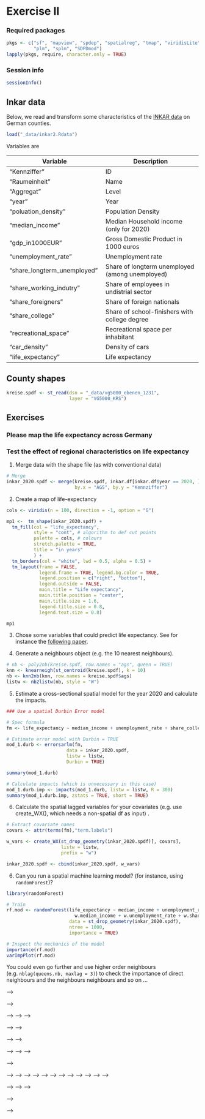 \newcommand{\Exp}{\mathrm{E}}
\newcommand\given[1][]{\:#1\vert\:}
\newcommand{\Cov}{\mathrm{Cov}}
\newcommand{\Var}{\mathrm{Var}}
\newcommand{\rank}{\mathrm{rank}}
\newcommand{\bm}[1]{\boldsymbol{\mathbf{#1}}}

# Exercise II

### Required packages {.unnumbered}

```r
pkgs <- c("sf", "mapview", "spdep", "spatialreg", "tmap", "viridisLite", 
          "plm", "splm", "SDPDmod")
lapply(pkgs, require, character.only = TRUE)

```

### Session info {.unnumbered}

```r
sessionInfo()

```




## Inkar data

Below, we read and transform some characteristics of the [INKAR data](https://www.inkar.de/) on German counties.


<!-- ```{r} -->
<!-- di <- c("_data/") -->

<!-- # Define the downloaded filed -->
<!-- j <- c("inkar.csv") -->
<!-- c <- 1 -->

<!-- for(k in j){ -->
<!--   header <- as.vector(t(read.table(paste0(di, k), nrows = 1, sep = ";")[1,])) -->
<!--   # Clean header -->
<!--   header <- stringi::stri_replace_all_fixed( -->
<!--     header,  -->
<!--     c("ä", "ö", "ü", "Ä", "Ö", "Ü"),  -->
<!--     c("ae", "oe", "ue", "Ae", "Oe", "Ue"),  -->
<!--     vectorize_all = FALSE -->
<!--   ) -->
<!--   header <- gsub(" ", "", header) -->
<!--   header <- gsub("\\.", "", header) -->
<!--   header <- iconv(header, "latin1", "ASCII", sub = "") -->

<!--   # Combine with second row header (year) -->
<!--   header2 <- as.vector(t(read.table(paste0(di, k), skip = 1, nrows = 1, sep = ";")[1,])) -->
<!--   header3 <- paste(header, header2, sep = "_") -->
<!--   header3 <- gsub("_NA", "", header3) -->

<!--   nc <- length(header3) -->
<!--   # Input and rename data -->
<!--   data <- read.csv(paste0(di, k), skip = 2, header = FALSE, sep = ";",  -->
<!--                    quote = "\"", dec = ",", stringsAsFactors = F, -->
<!--                    colClasses = "character") -->
<!--   names(data) <- header3 -->
<!--   data1 <- data -->

<!--   # Correct character vars (containing thousands separator) -->
<!--   vars <- which(sapply(data1, is.character)) -->
<!--   vars <- vars[-which(vars %in% c(1:3))] -->
<!--   for(l in vars){ -->
<!--     data1[,l] <- gsub("\\.", "", data1[,l]) -->
<!--     data1[,l] <- gsub("\\,", ".", data1[,l]) -->
<!--     data1[,l] <- as.numeric(data1[,l]) -->
<!--   } -->


<!--   # #Save -->
<!--   # l <- paste("bearb", k, sep = "_") -->
<!--   # write.table(data1, file = l, row.names = FALSE, sep = ";", dec = ".", na = ".") -->

<!--   # #Reshape -->
<!--   # helpvar1 <- unique(header[4:length(header)]) -->
<!--   # helpvar2 <-  sort(unique(header2[!is.na(header2)])) -->
<!--   # n_vars <- length(helpvar1) -->
<!--   # n_times <- length(helpvar2) -->
<!--   # helpvar1 <- sort(rep(helpvar1, times = n_times)) -->
<!--   # helpvar2 <- rep(helpvar2, times = n_vars) -->
<!--   # helpvar3 <- paste(helpvar1, helpvar2, sep = "_") -->
<!--   # count <- ncol(data1)+1 -->
<!--   # for(v in helpvar3) { -->
<!--   #   if(v %in% names(data1)) {} -->
<!--   #   else{ -->
<!--   #     data1[,count] <- NA -->
<!--   #     colnames(data1)[count] <- v -->
<!--   #     count <- count+1 -->
<!--   #   } -->
<!--   # } -->
<!--   # data1 <- data1[c(colnames(data1)[1:3], sort(helpvar3))] -->
<!--   #  -->
<!--   # data1 <- reshape(data1, direction = "long", varying = 4:ncol(data1),  -->
<!--   #                  sep = "_") -->
<!--   data.long <- tidyr::pivot_longer(data1,  -->
<!--                                   cols = 4:ncol(data1), -->
<!--                                   names_to = c(".value", "year"), -->
<!--                                   names_pattern = "(.*)_(.*)") -->


<!--   colnames(data.long) <- substr(colnames(data.long), 1, 30) -->

<!--   if(c == 1){ -->
<!--     inkar.df <- data.long -->
<!--   }else{ -->
<!--     inkar.df <- merge(inkar.df, data.long, all.x = TRUE, all.y = TRUE) -->
<!--   } -->

<!--   c <- c+1 -->

<!-- } -->



<!-- inkar.df$year <- as.numeric(inkar.df$year) -->

<!-- names(inkar.df)[which(names(inkar.df) == "Pkw-Dichte")] <- "pkw_dichte" -->

<!-- save(inkar.df, file = "_data/inkar.Rdata") -->

<!-- ``` -->

```r
load("_data/inkar2.Rdata")
```


Variables are

| Variable | Description |
| ------------					   | ------------ |
| "Kennziffer"                      | ID                                         |
| "Raumeinheit"                     | Name                                       |
| "Aggregat"                        | Level                                      |
| "year"                            | Year                                       |
| "poluation_density"               | Population Density       |
| "median_income"                   | Median Household income (only for 2020)                   |
| "gdp_in1000EUR"                   | Gross Domestic Product in 1000 euros                            |
| "unemployment_rate"               | Unemployment rate                            |
| "share_longterm_unemployed"       | Share of longterm unemployed (among unemployed)                               |
| "share_working_indutry"           | Share of employees in undistrial sector                    |
| "share_foreigners"                | Share of foreign nationals                              |
| "share_college"                   | Share of school-finishers with college degree                              |
| "recreational_space"              | Recreational space per inhabitant                           |
| "car_density"                     | Density of cars                                 |
| "life_expectancy"                 | Life expectancy       |


## County shapes

```r
kreise.spdf <- st_read(dsn = "_data/vg5000_ebenen_1231",
                       layer = "VG5000_KRS")
```

## Exercises

### Please map the life expectancy across Germany

### Test the effect of regional characteristics on life expectancy

1) Merge data with the shape file (as with conventional data)

```r
# Merge
inkar_2020.spdf <- merge(kreise.spdf, inkar.df[inkar.df$year == 2020, ], 
                         by.x = "AGS", by.y = "Kennziffer")
```

2) Create a map of life-expectancy

```r
cols <- viridis(n = 100, direction = -1, option = "G")

mp1 <-  tm_shape(inkar_2020.spdf) + 
  tm_fill(col = "life_expectancy", 
          style = "cont", # algorithm to def cut points
          palette = cols, # colours
          stretch.palette = TRUE,
          title = "in years"
          ) +
  tm_borders(col = "white", lwd = 0.5, alpha = 0.5) +
  tm_layout(frame = FALSE,
            legend.frame = TRUE, legend.bg.color = TRUE,
            legend.position = c("right", "bottom"),
            legend.outside = FALSE,
            main.title = "Life expectancy", 
            main.title.position = "center",
            main.title.size = 1.6,
            legend.title.size = 0.8,
            legend.text.size = 0.8)

mp1
```

3) Chose some variables that could predict life expectancy. See for instance the [following paper](https://doi.org/10.1073/pnas.2003719117).


4) Generate a neighbours object (e.g. the 10 nearest neighbours).

```r
# nb <- poly2nb(kreise.spdf, row.names = "ags", queen = TRUE)
knn <- knearneigh(st_centroid(kreise.spdf), k = 10)
nb <- knn2nb(knn, row.names = kreise.spdf$ags)
listw <- nb2listw(nb, style = "W")
```


5) Estimate a cross-sectional spatial model for the year 2020 and calculate the impacts.


```r

### Use a spatial Durbin Error model

# Spec formula
fm <- life_expectancy ~ median_income + unemployment_rate + share_college + car_density

# Estimate error model with Durbin = TRUE 
mod_1.durb <- errorsarlm(fm,  
                      data = inkar_2020.spdf, 
                      listw = listw,
                      Durbin = TRUE)

summary(mod_1.durb)

# Calculate impacts (which is unnecessary in this case)
mod_1.durb.imp <- impacts(mod_1.durb, listw = listw, R = 300)
summary(mod_1.durb.imp, zstats = TRUE, short = TRUE)

```


6) Calculate the spatial lagged variables for your covariates (e.g. use create_WX(), which needs a non-spatial df as input) .


```r
# Extract covariate names
covars <- attr(terms(fm),"term.labels")

w_vars <- create_WX(st_drop_geometry(inkar_2020.spdf)[, covars],
                    listw = listw,
                    prefix = "w")

inkar_2020.spdf <- cbind(inkar_2020.spdf, w_vars)
```


6) Can you run a spatial machine learning model? (for instance, using `randomForest`)?

```r
library(randomForest)

# Train
rf.mod <- randomForest(life_expectancy ~ median_income + unemployment_rate + share_college + car_density +
                         w.median_income + w.unemployment_rate + w.share_college + w.car_density,
                       data = st_drop_geometry(inkar_2020.spdf), 
                       ntree = 1000,
                       importance = TRUE)

# Inspect the mechanics of the model
importance(rf.mod)
varImpPlot(rf.mod)
```

You could even go further and use higher order neighbours (e.g. `nblag(queens.nb, maxlag = 3)`) to check the importance of direct neighbours and the neighbours neighbours and so on ...


<!-- b) Estimate a spatial panel model (use the specification you prefer) -->

<!-- I am estimating a spatial FE SAR model here: -->

<!-- ```{r} -->

<!-- # Drop NA -->
<!-- inkar_sub.df <- inkar.df[which(complete.cases(inkar.df[, all.vars(fm)])),] -->


<!-- ### Esimate FE SEM model -->
<!-- sarfe.mod <- spml(formula = fm,  -->
<!--                   data = inkar_sub.df,  -->
<!--                   index = c("Kennziffer", "year"),  # ID column -->
<!--                   listw = listw,          # listw -->
<!--                   model = "within",       # one of c("within", "random", "pooling"). -->
<!--                   effect = "individual",  # type of fixed effects -->
<!--                   lag = TRUE,             # spatila lg of Y -->
<!--                   spatial.error = "none", # "b" (Baltagi), "kkp" (Kapoor, Kelejian and Prucha) -->
<!--                   method = "eigen",       # estimation method, for large data e.g. ("spam", "Matrix" or "LU") -->
<!--                   na.action = na.fail,    # handling of missings -->
<!--                   zero.policy = NULL)     # handling of missings -->

<!-- summary(sarfe.mod) -->

<!-- ### Impacts -->
<!-- # Number of years -->
<!-- T <- length(unique(inkar_sub.df$year)) -->

<!-- # impacts -->
<!-- sarfe.mod.imp <- impacts(sarfe.mod, -->
<!--                          listw = listw, -->
<!--                          time = T) -->
<!-- summary(sarfe.mod.imp)      -->

<!-- ``` -->


<!-- 3) Calculate the impacts -->


<!-- ### Esimate an FE model with SLX specification -->

<!-- Loops over years to generate WX -->

<!-- ```{r} -->

<!-- # All years where we have a balanced sample -->
<!-- years <- unique(inkar.df$year[which(complete.cases(inkar.df[, all.vars(fm)]))]) -->

<!-- # All variables we want ot lag -->
<!-- vars <- all.vars(fm) -->

<!-- # create listw with the correct rownames (ID = Kennziffer) -->
<!-- kreise.spdf$Kennziffer <- kreise.spdf$ags -->
<!-- knn <- knearneigh(st_centroid(kreise.spdf), k = 10) -->
<!-- nb <- knn2nb(knn, row.names = kreise.spdf$Kennziffer) -->
<!-- listw <- nb2listw(nb, style = "W") -->

<!-- for(y in years){ -->
<!--   # Select singe year -->
<!--   tmp <- inkar.df[inkar.df$year == y ,] -->
<!--   # Select variables and make df -->
<!--   x <- st_drop_geometry(tmp[, vars]) -->
<!--   # Add ID as rownames (we retreive them again later) -->
<!--   rownames(x) <- tmp$Kennziffer -->
<!--   # Perform lag transformation (rownames contian ids) -->
<!--   w.tmp <- create_WX(as.matrix(x), -->
<!--                     listw = listw, -->
<!--                     prefix = "w", -->
<!--                     zero.policy = TRUE) # NAs will get zero -->
<!--   w.tmp <- as.data.frame(w.tmp) -->

<!--   # add indices back -->
<!--   w.tmp$Kennziffer <- row.names(w.tmp) -->
<!--   w.tmp$year <- y -->

<!--   if(y == years[1]){ -->
<!--     w.inkar.df <- w.tmp -->
<!--   }else{ -->
<!--     w.inkar.df <- rbind(w.inkar.df, w.tmp) -->
<!--   } -->
<!-- } -->

<!-- head(w.inkar.df) -->

<!-- # Merge back  -->

<!-- inkar.df <- merge(inkar.df, w.inkar.df, by = c("Kennziffer", "year")) -->

<!-- ``` -->


<!-- Estimate a twoways FE panel model -->

<!-- ```{r} -->
<!-- fm2 <- Lebenserwartung ~ Beschaeftigtenquote + Krankenhausbetten + pkw_dichte + HaushaltemitKindern + Straenverkehrsunfaelle + -->
<!--   w.Beschaeftigtenquote + w.Krankenhausbetten + w.pkw_dichte + w.HaushaltemitKindern + w.Straenverkehrsunfaelle -->

<!-- slx.fe <- plm(fm2, -->
<!--               data = inkar.df, -->
<!--               effects = "twoways", -->
<!--               model = "within") -->

<!-- summary(slx.fe) -->
<!-- ``` -->


<!-- <!-- We use the `WDI` API package to retrieve data from the World Bank. --> -->

<!-- <!-- You can open the [World Bank Data browser](https://databank.worldbank.org/home.aspx) to go though the data. --> -->

<!-- <!-- You can search for indicators with `WDIsearch()`. --> -->
<!-- <!-- ```{r warning=FALSE} --> -->
<!-- <!-- library(WDI) --> -->

<!-- <!-- # Search GDP per capita --> -->
<!-- <!-- WDIsearch("CO2 intensity") --> -->

<!-- <!-- # Political Stability --> -->
<!-- <!-- WDIsearch("Political Stability") --> -->

<!-- <!-- #  --> -->
<!-- <!-- WDIsearch("democracy") --> -->
<!-- <!-- # The Democracy indicator is an additive eleven-point scale (0-10) --> -->

<!-- <!-- ``` --> -->

<!-- <!-- ```{r, cache=TRUE} --> -->
<!-- <!-- # Define countries, indicators to query, and time period --> -->
<!-- <!-- wd.df <- WDI(country = "all",  --> -->
<!-- <!--              indicator = c('population' = "SP.POP.TOTL",  --> -->
<!-- <!--                            'gdp_pc' = "NY.GDP.PCAP.KD",  --> -->
<!-- <!--                            'co2_pc' = "EN.ATM.CO2E.PC", --> -->
<!-- <!--                            'co2_intesity' = "EN.ATM.CO2E.EG.ZS", --> -->
<!-- <!--                            'gini' = "SI.POV.GINI", --> -->
<!-- <!--                            'political_stability' = "GV.POLI.ST.ES", --> -->
<!-- <!--                            'inst_democr' = "UPP.INS.DEMO.XQ"), --> -->
<!-- <!--              extra = TRUE, --> -->
<!-- <!--              start = 2010, end = 2019) --> -->

<!-- <!-- # Save --> -->
<!-- <!-- save(wd.df, file = "_data/WDI_data.RData") --> -->
<!-- <!-- ``` --> -->


<!-- <!-- ## Diffusion of political regimes --> -->

<!-- <!-- See for instance @Gleditsch.2006 for an example for the diffusion of democratization. --> -->




